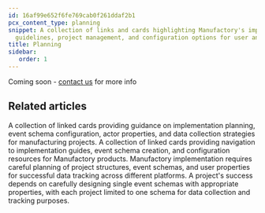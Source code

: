 ```yaml
---
id: 16af99e652f6fe769cab0f261ddaf2b1
pcx_content_type: planning
snippet: A collection of links and cards highlighting Manufactory's implementation
  guidelines, project management, and configuration options for user and event schemas.
title: Planning
sidebar:
   order: 1
---
```


Coming soon - <a href="https://tallyfy.com/amit">contact us</a> for more info


## Related articles
<CardGrid>
<LinkTitleCard header="<b>Implementation > Configuring user schema</b>" href="/products/manufactory/implementation/configuring_users_schema/" > A collection of linked cards providing guidance on implementation planning, event schema configuration, actor properties, and data collection strategies for manufacturing projects. </LinkTitleCard>
<LinkTitleCard header="<b>Implementation > Configuring events schema</b>" href="/products/manufactory/implementation/configuring_events_schema/" > A collection of linked cards providing navigation to implementation guides, event schema creation, and configuration resources for Manufactory products. </LinkTitleCard>
<LinkTitleCard header="<b>Manufactory > Implementation</b>" href="/products/manufactory/implementation/" > Manufactory implementation requires careful planning of project structures, event schemas, and user properties for successful data tracking across different platforms. </LinkTitleCard>
<LinkTitleCard header="<b>Manufactory > Events</b>" href="/products/manufactory/events/" > A project's success depends on carefully designing single event schemas with appropriate properties, with each project limited to one schema for data collection and tracking purposes. </LinkTitleCard>
</CardGrid>